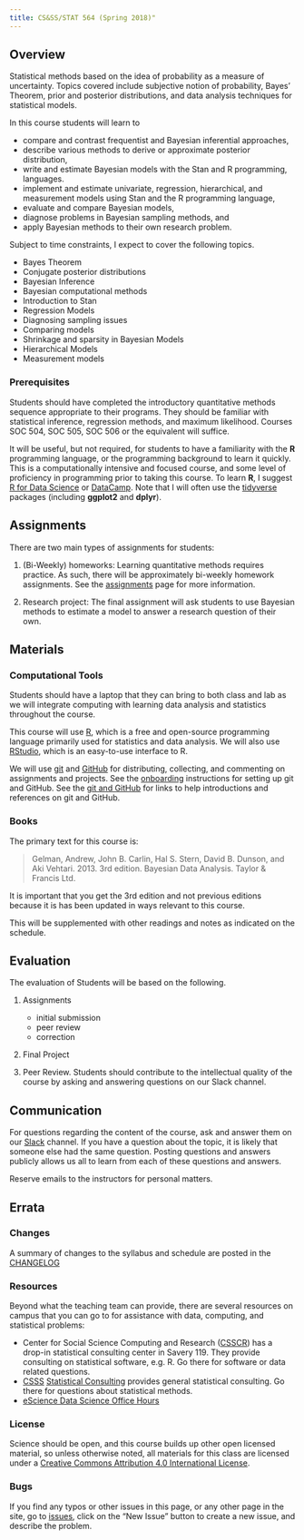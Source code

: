 ```yaml
---
title: CS&SS/STAT 564 (Spring 2018)"
---
```


## Overview

Statistical methods based on the idea of probability as a measure of uncertainty. Topics covered include subjective notion of probability, Bayes' Theorem, prior and posterior distributions, and data analysis techniques for statistical models.

In this course students will learn to

-   compare and contrast frequentist and Bayesian inferential approaches,
-   describe various methods to derive or approximate posterior distribution,
-   write and estimate Bayesian models with the Stan and R programming, languages.
-   implement and estimate univariate, regression, hierarchical, and measurement models using Stan and the R programming language,
-   evaluate and compare Bayesian models,
-   diagnose problems in Bayesian sampling methods, and
-   apply Bayesian methods to their own research problem.

Subject to time constraints, I expect to cover the following topics.

-   Bayes Theorem
-   Conjugate posterior distributions
-   Bayesian Inference
-   Bayesian computational methods
-   Introduction to Stan
-   Regression Models
-   Diagnosing sampling issues
-   Comparing models
-   Shrinkage and sparsity in Bayesian Models
-   Hierarchical Models
-   Measurement models

### Prerequisites

Students should have completed the introductory quantitative methods sequence appropriate to their programs. They should be familiar with statistical inference, regression methods, and maximum likelihood.
Courses SOC 504, SOC 505, SOC 506 or the equivalent will suffice.

It will be useful, but not required, for students to have a familiarity with the **R** programming language, or the programming background to learn it quickly. This is a computationally intensive and focused course, and some level of proficiency in programming prior to taking this course.
To learn **R**, I suggest [R for Data Science](http://r4ds.had.co.nz/) or [DataCamp](https://www.datacamp.com/).
Note that I will often use the [tidyverse](https://www.tidyverse.org/) packages (including **ggplot2** and **dplyr**).

## Assignments

There are two main types of assignments for students:

1.  (Bi-Weekly) homeworks: Learning quantitative methods requires practice. As such,
    there will be approximately bi-weekly homework assignments. See the [assignments](./assignments/) page for more information.

1.  Research project: The final assignment will ask students to use Bayesian methods to estimate a model to answer a research question of their own.

## Materials

### Computational Tools

Students should have a laptop that they can bring to both class and lab as we will integrate computing with learning data analysis and statistics throughout the course.

This course will use [R](https://www.r-project.org/), which is a free and open-source programming language primarily used for statistics and data analysis. We will also use [RStudio](https://www.rstudio.com/), which is an easy-to-use interface to R.

We will use [git](https://git-scm.com/) and [GitHub](https://github.com/) for distributing, collecting, and commenting on assignments and projects. See the [onboarding](./pages/onboarding) instructions for setting up git and GitHub.
See the [git and GitHub](./pages/git) for links to help introductions and references on git and GitHub.

### Books

The primary text for this course is:

> Gelman, Andrew, John B. Carlin, Hal S. Stern, David B. Dunson, and Aki  Vehtari. 2013. 3rd edition. Bayesian Data Analysis. Taylor & Francis Ltd.

It is important that you get the 3rd edition and not previous editions because it is has been updated in ways relevant to this course.

This will be supplemented with other readings and notes as indicated on the schedule.

## Evaluation

The evaluation of Students will be based on the following.

1.  Assignments

    -   initial submission
    -   peer review
    -   correction

1.  Final Project

1.  Peer Review. Students should contribute to the intellectual quality of the course by asking and answering questions on our Slack channel.

## Communication

For questions regarding the content of the course, ask and answer them on our [Slack](https://uwcsss564.slack.com/) channel.
If you have a question about the topic, it is likely that someone else had the same question.
Posting questions and answers publicly allows us all to learn from each of these questions and answers.

Reserve emails to the instructors for personal matters.

## Errata

### Changes

A summary of changes to the syllabus and schedule are posted in the
[CHANGELOG](/pages/CHANGELOG)

### Resources

Beyond what the teaching team can provide, there are several resources on campus that you can go to for assistance with data, computing, and statistical problems:

-   Center for Social Science Computing and Research ([CSSCR](http://julius.csscr.washington.edu)) has a drop-in statistical consulting center in Savery 119. They provide consulting on statistical software, e.g. R. Go there for software or data related questions.
-   [CSSS](https://csss.washington.edu) [Statistical Consulting](https://csss.washington.edu/consulting) provides general statistical consulting. Go there for questions about statistical methods.
-   [eScience Data Science Office Hours](http://escience.washington.edu/office-hours/)

### License

Science should be open, and this course builds up other open licensed material, so unless otherwise noted, all materials for this class are licensed under a <a rel="license" href="https://creativecommons.org/licenses/by/4.0/">Creative Commons Attribution 4.0 International License</a>.

### Bugs

If you find any typos or other issues in this page, or any other page in the site, go to [issues](https://github.com/UW-POLS501/2018/issues), click on the "New Issue" button to create a new issue, and describe the problem.
